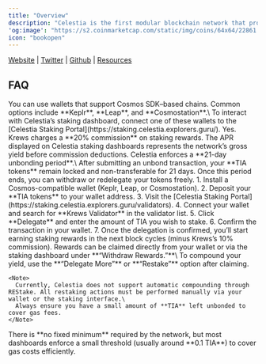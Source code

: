 ```yaml
---
title: "Overview"
description: "Celestia is the first modular blockchain network that provides a dedicated data availability layer for scalable rollups and modular blockchains. By decoupling consensus and data availability from execution, Celestia enables developers to deploy their own sovereign rollups with minimal setup and security overhead. Krews operates highly available Celestia validators and RPC nodes, ensuring consistent block propagation, accurate validator performance metrics, and stable uptime for delegators."
'og:image': "https://s2.coinmarketcap.com/static/img/coins/64x64/22861.png"
icon: "bookopen"
---
```


[Website](https://celestia.org/) <Icon icon="arrow-up-right" /> | [Twitter](https://x.com/celestia) <Icon icon="arrow-up-right" /> | [Github](https://github.com/celestiaorg) <Icon icon="arrow-up-right" /> | [Resources](https://blog.celestia.org/) <Icon icon="arrow-up-right" />

## FAQ

<AccordionGroup>
  <Accordion title="What wallets are supported for Celestia?">
    You can use wallets that support Cosmos SDK–based chains. Common options include **Keplr**, **Leap**, and **Cosmostation**.\
    To interact with Celestia’s staking dashboard, connect one of these wallets to the [Celestia Staking Portal](https://staking.celestia.explorers.guru/).
  </Accordion>
  <Accordion title="Is there a fee?">
    Yes. Krews charges a **20% commission** on staking rewards. The APR displayed on Celestia staking dashboards represents the network’s gross yield before commission deductions.
  </Accordion>
  <Accordion title="What is the unbonding period?">
    Celestia enforces a **21-day unbonding period**.\
    After submitting an unbond transaction, your **TIA tokens** remain locked and non-transferable for 21 days. Once this period ends, you can withdraw or redelegate your tokens freely.
  </Accordion>
  <Accordion title="How do I stake with Krews on Celestia?">
    1. Install a Cosmos-compatible wallet (Keplr, Leap, or Cosmostation).
    2. Deposit your **TIA tokens** to your wallet address.
    3. Visit the [Celestia Staking Portal](https://staking.celestia.explorers.guru/validators).
    4. Connect your wallet and search for **Krews Validator** in the validator list.
    5. Click **Delegate** and enter the amount of TIA you wish to stake.
    6. Confirm the transaction in your wallet.
    7. Once the delegation is confirmed, you’ll start earning staking rewards in the next block cycles (minus Krews’s 10% commission).
  </Accordion>
  <Accordion title="How can I claim and restake rewards?">
    Rewards can be claimed directly from your wallet or via the staking dashboard under **“Withdraw Rewards.”**\
    To compound your yield, use the **“Delegate More”** or **“Restake”** option after claiming.

    <Note>
      Currently, Celestia does not support automatic compounding through REStake. All restaking actions must be performed manually via your wallet or the staking interface.\
      Always ensure you have a small amount of **TIA** left unbonded to cover gas fees.
    </Note>
  </Accordion>
  <Accordion title="What is the minimum delegation amount?">
    There is **no fixed minimum** required by the network, but most dashboards enforce a small threshold (usually around **0.1 TIA**) to cover gas costs efficiently.
  </Accordion>
</AccordionGroup>